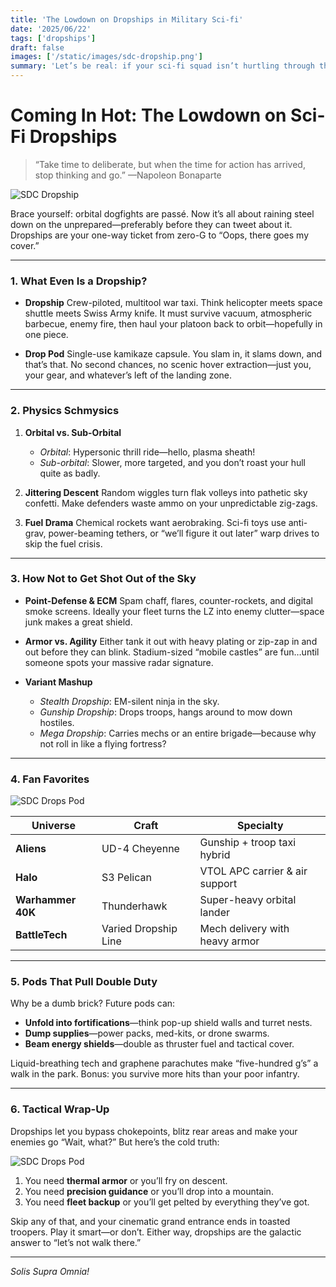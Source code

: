 ```yaml
---
title: 'The Lowdown on Dropships in Military Sci-fi'
date: '2025/06/22'
tags: ['dropships']
draft: false
images: ['/static/images/sdc-dropship.png']
summary: 'Let’s be real: if your sci-fi squad isn’t hurtling through the sky in a duct-taped flying coffin, are you even fighting? Dropships are the mullets of military hardware—business in the front (troops), party in the back (explosions, mayhem, someone inevitably screaming “GO! GO! GO!”).'
---
```


# Coming In Hot: The Lowdown on Sci-Fi Dropships

> “Take time to deliberate, but when the time for action has arrived, stop thinking and go.”
> —Napoleon Bonaparte

<div className="my-6 flex justify-center">
  <img
    src="/static/images/sdc-dropship.png"
    alt="SDC Dropship"
    className="w-full rounded shadow-lg"
  />
</div>

Brace yourself: orbital dogfights are passé. Now it’s all about raining steel down on the unprepared—preferably before they can tweet about it. Dropships are your one-way ticket from zero-G to “Oops, there goes my cover.”

---

### 1. What Even Is a Dropship?

- **Dropship**
  Crew-piloted, multitool war taxi. Think helicopter meets space shuttle meets Swiss Army knife. It must survive vacuum, atmospheric barbecue, enemy fire, then haul your platoon back to orbit—hopefully in one piece.

- **Drop Pod**
  Single-use kamikaze capsule. You slam in, it slams down, and that’s that. No second chances, no scenic hover extraction—just you, your gear, and whatever’s left of the landing zone.

---

### 2. Physics Schmysics

1. **Orbital vs. Sub-Orbital**

   - _Orbital_: Hypersonic thrill ride—hello, plasma sheath!
   - _Sub-orbital_: Slower, more targeted, and you don’t roast your hull quite as badly.

2. **Jittering Descent**
   Random wiggles turn flak volleys into pathetic sky confetti. Make defenders waste ammo on your unpredictable zig-zags.

3. **Fuel Drama**
   Chemical rockets want aerobraking. Sci-fi toys use anti-grav, power-beaming tethers, or “we’ll figure it out later” warp drives to skip the fuel crisis.

---

### 3. How Not to Get Shot Out of the Sky

- **Point-Defense & ECM**
  Spam chaff, flares, counter-rockets, and digital smoke screens. Ideally your fleet turns the LZ into enemy clutter—space junk makes a great shield.

- **Armor vs. Agility**
  Either tank it out with heavy plating or zip-zap in and out before they can blink. Stadium-sized “mobile castles” are fun…until someone spots your massive radar signature.

- **Variant Mashup**

  - _Stealth Dropship_: EM-silent ninja in the sky.
  - _Gunship Dropship_: Drops troops, hangs around to mow down hostiles.
  - _Mega Dropship_: Carries mechs or an entire brigade—because why not roll in like a flying fortress?

---

### 4. Fan Favorites

<div className="my-6 flex justify-center">
  <img
    src="/static/images/unsc-pelican.jpg"
    alt="SDC Drops Pod"
    className="w-full rounded shadow-lg"
  />
</div>

| Universe          | Craft                | Specialty                      |
| ----------------- | -------------------- | ------------------------------ |
| **Aliens**        | UD-4 Cheyenne        | Gunship + troop taxi hybrid    |
| **Halo**          | S3 Pelican           | VTOL APC carrier & air support |
| **Warhammer 40K** | Thunderhawk          | Super-heavy orbital lander     |
| **BattleTech**    | Varied Dropship Line | Mech delivery with heavy armor |

---

### 5. Pods That Pull Double Duty

Why be a dumb brick? Future pods can:

- **Unfold into fortifications**—think pop-up shield walls and turret nests.
- **Dump supplies**—power packs, med-kits, or drone swarms.
- **Beam energy shields**—double as thruster fuel and tactical cover.

Liquid-breathing tech and graphene parachutes make “five-hundred g’s” a walk in the park. Bonus: you survive more hits than your poor infantry.

---

### 6. Tactical Wrap-Up

Dropships let you bypass chokepoints, blitz rear areas and make your enemies go “Wait, what?” But here’s the cold truth:

<div className="my-6 flex justify-center">
  <img
    src="/static/images/sdc-drop-pod.png"
    alt="SDC Drops Pod"
    className="w-full rounded shadow-lg"
  />
</div>

1. You need **thermal armor** or you’ll fry on descent.
2. You need **precision guidance** or you’ll drop into a mountain.
3. You need **fleet backup** or you’ll get pelted by everything they’ve got.

Skip any of that, and your cinematic grand entrance ends in toasted troopers. Play it smart—or don’t. Either way, dropships are the galactic answer to “let’s not walk there.”

---

_Solis Supra Omnia!_
